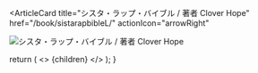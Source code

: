 <ArticleCard
  title="シスタ・ラップ・バイブル / 著者 Clover Hope"
  href="/book/sistarapbibleL/"
  actionIcon="arrowRight"
>

![シスタ・ラップ・バイブル / 著者 Clover Hope](../../images/books/sistarapbible.jpg) 
</ArticleCard>

  return (
    <>
      {children}
    </>
  );
}
